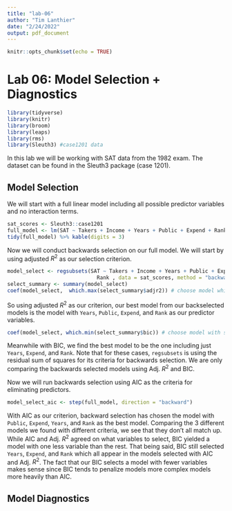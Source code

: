 ```yaml
---
title: "lab-06"
author: "Tim Lanthier"
date: "2/24/2022"
output: pdf_document
---
```


```r
knitr::opts_chunk$set(echo = TRUE)
```

# Lab 06: Model Selection + Diagnostics
```r
library(tidyverse)
library(knitr)
library(broom)
library(leaps)
library(rms)
library(Sleuth3) #case1201 data
```

In this lab we will be working with SAT data from the 1982 exam. The dataset can be found in the Sleuth3 package (case 1201).


## Model Selection

We will start with a full linear model including all possible predictor variables and no interaction terms.

```r
sat_scores <- Sleuth3::case1201 
full_model <- lm(SAT ~ Takers + Income + Years + Public + Expend + Rank , data = sat_scores)
tidy(full_model) %>% kable(digits = 3)
```
Now we will conduct backwards selection on our full model. We will start by using adjusted $R^2$ as our selection criterion.

```r
model_select <- regsubsets(SAT ~ Takers + Income + Years + Public + Expend + 
                             Rank , data = sat_scores, method = "backward")
select_summary <- summary(model_select)
coef(model_select,  which.max(select_summary$adjr2)) # choose model which has highest adj R^2 
```
So using adjusted $R^2$ as our criterion, our best model from our backselected models is the model with `Years`, `Public`, `Expend`, and `Rank` as our predictor variables. 

```r
coef(model_select, which.min(select_summary$bic)) # choose model with smallest BIC
```
Meanwhile with BIC, we find the best model to be the one including just `Years`, `Expend`, and `Rank`. Note that for these cases, `regsubsets` is using the residual sum of squares for its criteria for backwards selection. We are only comparing the backwards selected models using Adj. $R^2$ and BIC.

Now we will run backwards selection using AIC as the criteria for eliminating predictors.

```r
model_select_aic <- step(full_model, direction = "backward")
```

With AIC as our criterion, backward selection has chosen the model with `Public`, `Expend`, `Years`, and `Rank` as the best model. Comparing the 3 different models we found with different criteria, we see that they don't all match up. While AIC and Adj. $R^2$ agreed on what variables to select, BIC yielded a model with one less variable than the rest. That being said, BIC still selected `Years`, `Expend`, and `Rank` which all appear in the models selected with AIC and Adj. $R^2$. The fact that our BIC selects a model with fewer variables makes sense since BIC tends to penalize models more complex models more heavily than AIC.

## Model Diagnostics

